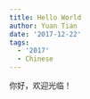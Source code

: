 ```yaml
---
title: Hello World
author: Yuan Tian
date: '2017-12-22'
tags:
  - '2017'
  - Chinese
---
```


你好，欢迎光临！
